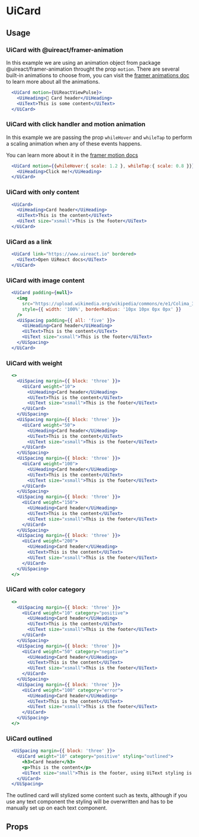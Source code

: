 

# UiCard

<Metadata packageName='card' packageJson={packageJson} description='Component to render content, it has built in styling and props to make it flexible. It also extends motion.div so you can pass through any prop for motion animations.' includeInformation />

## Usage

### UiCard with @uireact/framer-animation

In this example we are using an animation object from package @uireact/framer-animation throught the prop `motion`. 
There are several built-in animations to choose from, you can visit the [framer animations doc](./docs/framer-animations) to learn more 
about all the animations.

```jsx live scope={{UiCard, UiHeading, UiText, UiReactViewPulse}}
  <UiCard motion={UiReactViewPulse}>
    <UiHeading>🥵 Card header</UiHeading>
    <UiText>This is some content</UiText>
  </UiCard>
```

### UiCard with click handler and motion animation

In this example we are passing the prop `whileHover` and `whileTap` to perform a scaling animation when any of these events happens.

You can learn more about it in the [framer motion docs](https://www.framer.com/motion/component/)

```jsx live scope={{UiCard, UiHeading}}
  <UiCard motion={{whileHover:{ scale: 1.2 }, whileTap:{ scale: 0.8 }}} clickHandler={(identifier) => console.log(`Card ${identifier} clicked`)} identifier="My-ID">
    <UiHeading>Click me!</UiHeading>
  </UiCard>
```

### UiCard with only content

```jsx live scope={{UiCard, UiHeading, UiText}}
  <UiCard>
    <UiHeading>Card header</UiHeading>
    <UiText>This is the content</UiText>
    <UiText size="xsmall">This is the footer</UiText>
  </UiCard>
```

### UiCard as a link

```jsx live scope={{UiCard, UiText}}
  <UiCard link="https://www.uireact.io" bordered>
    <UiText>Open UiReact docs</UiText>
  </UiCard>
```

### UiCard with image content

```jsx live scope={{UiCard, UiHeading, UiText, UiSpacing}}
  <UiCard padding={null}>
    <img
      src="https://upload.wikimedia.org/wikipedia/commons/e/e1/Colima_360.jpg"
      style={{ width: '100%', borderRadius: '10px 10px 0px 0px' }}
    />
    <UiSpacing padding={{ all: 'five' }}>
      <UiHeading>Card header</UiHeading>
      <UiText>This is the content</UiText>
      <UiText size="xsmall">This is the footer</UiText>
    </UiSpacing>
  </UiCard>
```

### UiCard with weight

```jsx live scope={{UiCard, UiHeading, UiText, UiSpacing}}
  <>
    <UiSpacing margin={{ block: 'three' }}>
      <UiCard weight="10">
        <UiHeading>Card header</UiHeading>
        <UiText>This is the content</UiText>
        <UiText size="xsmall">This is the footer</UiText>
      </UiCard>
    </UiSpacing>
    <UiSpacing margin={{ block: 'three' }}>
      <UiCard weight="50">
        <UiHeading>Card header</UiHeading>
        <UiText>This is the content</UiText>
        <UiText size="xsmall">This is the footer</UiText>
      </UiCard>
    </UiSpacing>
    <UiSpacing margin={{ block: 'three' }}>
      <UiCard weight="100">
        <UiHeading>Card header</UiHeading>
        <UiText>This is the content</UiText>
        <UiText size="xsmall">This is the footer</UiText>
      </UiCard>
    </UiSpacing>
    <UiSpacing margin={{ block: 'three' }}>
      <UiCard weight="150">
        <UiHeading>Card header</UiHeading>
        <UiText>This is the content</UiText>
        <UiText size="xsmall">This is the footer</UiText>
      </UiCard>
    </UiSpacing>
    <UiSpacing margin={{ block: 'three' }}>
      <UiCard weight="200">
        <UiHeading>Card header</UiHeading>
        <UiText>This is the content</UiText>
        <UiText size="xsmall">This is the footer</UiText>
      </UiCard>
    </UiSpacing>
  </>
```

### UiCard with color category

```jsx live scope={{UiCard, UiHeading, UiText, UiSpacing}}
  <>
    <UiSpacing margin={{ block: 'three' }}>
      <UiCard weight="10" category="positive">
        <UiHeading>Card header</UiHeading>
        <UiText>This is the content</UiText>
        <UiText size="xsmall">This is the footer</UiText>
      </UiCard>
    </UiSpacing>
    <UiSpacing margin={{ block: 'three' }}>
      <UiCard weight="50" category="negative">
        <UiHeading>Card header</UiHeading>
        <UiText>This is the content</UiText>
        <UiText size="xsmall">This is the footer</UiText>
      </UiCard>
    </UiSpacing>
    <UiSpacing margin={{ block: 'three' }}>
      <UiCard weight="100" category="error">
        <UiHeading>Card header</UiHeading>
        <UiText>This is the content</UiText>
        <UiText size="xsmall">This is the footer</UiText>
      </UiCard>
    </UiSpacing>
  </>
```

### UiCard outlined

```jsx live scope={{UiCard, UiHeading, UiText, UiSpacing}}
  <UiSpacing margin={{ block: 'three' }}>
    <UiCard weight="10" category="positive" styling="outlined">
      <h3>Card header</h3>
      <p>This is the content</p>
      <UiText size="small">This is the footer, using UiText styling is different.</UiText>
    </UiCard>
  </UiSpacing>
```

The outlined card will stylized some content such as texts, although if you use any text component
the styling will be overwritten and has to be manually set up on each text component.

## Props



